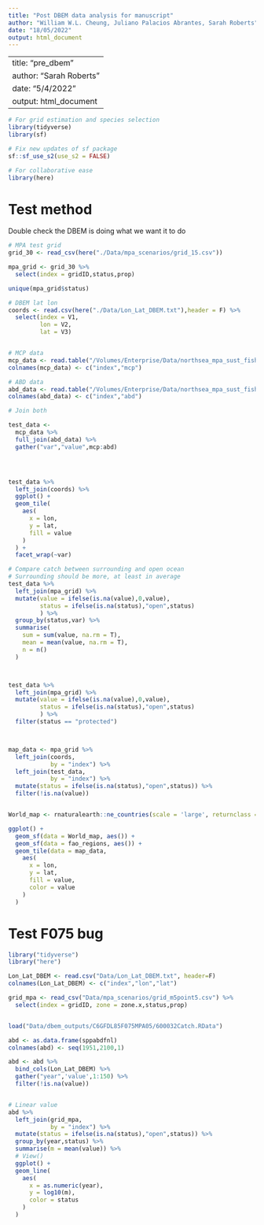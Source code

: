 ```yaml
---
title: "Post DBEM data analysis for manuscript"
author: "William W.L. Cheung, Juliano Palacios Abrantes, Sarah Roberts"
date: "18/05/2022"
output: html_document
---
```


---
title: "pre_dbem"
author: "Sarah Roberts"
date: "5/4/2022"
output: html_document
---

```r
# For grid estimation and species selection
library(tidyverse)
library(sf)

# Fix new updates of sf package
sf::sf_use_s2(use_s2 = FALSE)

# For collaborative ease
library(here)


```



# Test method

Double check the DBEM is doing what we want it to do

```r

# MPA test grid
grid_30 <- read_csv(here("./Data/mpa_scenarios/grid_15.csv"))

mpa_grid <- grid_30 %>% 
  select(index = gridID,status,prop)

unique(mpa_grid$status)

# DBEM lat lon
coords <- read.csv(here("./Data/Lon_Lat_DBEM.txt"),header = F) %>% 
  select(index = V1,
         lon = V2,
         lat = V3)


# MCP data
mcp_data <- read.table("/Volumes/Enterprise/Data/northsea_mpa_sust_fish/Raw/C6IPSLtest/600069/600069Catch2020.txt", quote="\"", comment.char="")
colnames(mcp_data) <- c("index","mcp")

# ABD data
abd_data <- read.table("/Volumes/Enterprise/Data/northsea_mpa_sust_fish/Raw/C6IPSLtest/600069/600069Abd2020.txt", quote="\"", comment.char="")
colnames(abd_data) <- c("index","abd")

# Join both

test_data <-
  mcp_data %>% 
  full_join(abd_data) %>% 
  gather("var","value",mcp:abd)





```

```r

test_data %>% 
  left_join(coords) %>% 
  ggplot() +
  geom_tile(
    aes(
      x = lon,
      y = lat,
      fill = value
    )
  ) +
  facet_wrap(~var)

```



```r

# Compare catch between surrounding and open ocean
# Surrounding should be more, at least in average
test_data %>% 
  left_join(mpa_grid) %>% 
  mutate(value = ifelse(is.na(value),0,value),
         status = ifelse(is.na(status),"open",status)
         ) %>% 
  group_by(status,var) %>% 
  summarise(
    sum = sum(value, na.rm = T),
    mean = mean(value, na.rm = T),
    n = n()
  )




```



```r

test_data %>% 
  left_join(mpa_grid) %>% 
  mutate(value = ifelse(is.na(value),0,value),
         status = ifelse(is.na(status),"open",status)
         ) %>% 
  filter(status == "protected")




```

```r

map_data <- mpa_grid %>% 
  left_join(coords,
            by = "index") %>% 
  left_join(test_data,
            by = "index") %>%
  mutate(status = ifelse(is.na(status),"open",status)) %>% 
  filter(!is.na(value))


World_map <- rnaturalearth::ne_countries(scale = 'large', returnclass = c("sf"))

ggplot() +
  geom_sf(data = World_map, aes()) +
  geom_sf(data = fao_regions, aes()) +
  geom_tile(data = map_data,
    aes(
      x = lon,
      y = lat,
      fill = value,
      color = value
    )
  )


```


# Test F075 bug

```r

library("tidyverse")
library("here")

Lon_Lat_DBEM <- read.csv("Data/Lon_Lat_DBEM.txt", header=F)
colnames(Lon_Lat_DBEM) <- c("index","lon","lat")

grid_mpa <- read_csv("Data/mpa_scenarios/grid_m5point5.csv") %>% 
  select(index = gridID, zone = zone.x,status,prop)


load("Data/dbem_outputs/C6GFDL85F075MPA05/600032Catch.RData")

abd <- as.data.frame(sppabdfnl) 
colnames(abd) <- seq(1951,2100,1)

abd <- abd %>% 
  bind_cols(Lon_Lat_DBEM) %>% 
  gather("year",'value',1:150) %>% 
  filter(!is.na(value))


# Linear value
abd %>% 
  left_join(grid_mpa,
            by = "index") %>% 
  mutate(status = ifelse(is.na(status),"open",status)) %>% 
  group_by(year,status) %>% 
  summarise(m = mean(value)) %>%
  # View()
  ggplot() +
  geom_line(
    aes(
      x = as.numeric(year),
      y = log10(m),
      color = status
    )
  )

```

